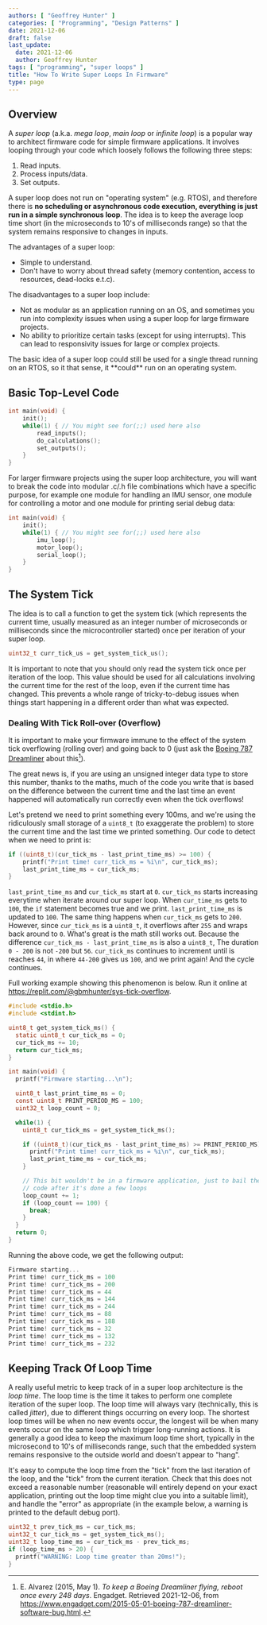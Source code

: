 ```yaml
---
authors: [ "Geoffrey Hunter" ]
categories: [ "Programming", "Design Patterns" ]
date: 2021-12-06
draft: false
last_update:
  date: 2021-12-06
  author: Geoffrey Hunter
tags: [ "programming", "super loops" ]
title: "How To Write Super Loops In Firmware"
type: page
---
```



## Overview

A _super loop_ (a.k.a. _mega loop_, _main loop_ or _infinite loop_) is a popular way to architect firmware code for simple firmware applications. It involves looping through your code which loosely follows the following three steps:

1. Read inputs.
1. Process inputs/data.
1. Set outputs.

A super loop does not run on "operating system" (e.g. RTOS), and therefore there is **no scheduling or asynchronous code execution, everything is just run in a simple synchronous loop**. The idea is to keep the average loop time short (in the microseconds to 10's of milliseconds range) so that the system remains responsive to changes in inputs.

The advantages of a super loop:

* Simple to understand.
* Don't have to worry about thread safety (memory contention, access to resources, dead-locks e.t.c).

The disadvantages to a super loop include:

* Not as modular as an application running on an OS, and sometimes you run into complexity issues when using a super loop for large firmware projects.
* No ability to prioritize certain tasks (except for using interrupts). This can lead to responsivity issues for large or complex projects.

<Aside type="tip">
The basic idea of a super loop could still be used for a single thread running on an RTOS, so it that sense, it **could** run on an operating system.  
</Aside>

## Basic Top-Level Code

```c
int main(void) {
    init();
    while(1) { // You might see for(;;) used here also
        read_inputs();
        do_calculations();
        set_outputs();
    }
}
```

For larger firmware projects using the super loop architecture, you will want to break the code into modular .c/.h file combinations which have a specific purpose, for example one module for handling an IMU sensor, one module for controlling a motor and one module for printing serial debug data:

```c
int main(void) {
    init();
    while(1) { // You might see for(;;) used here also
        imu_loop();
        motor_loop();
        serial_loop();
    }
}
```

## The System Tick

The idea is to call a function to get the system tick (which represents the current time, usually measured as an integer number of microseconds or milliseconds since the microcontroller started) once per iteration of your super loop.

```c
uint32_t curr_tick_us = get_system_tick_us();
```

It is important to note that you should only read the system tick once per iteration of the loop. This value should be used for all calculations involving the current time for the rest of the loop, even if the current time has changed. This prevents a whole range of tricky-to-debug issues when things start happening in a different order than what was expected.

### Dealing With Tick Roll-over (Overflow)

It is important to make your firmware immune to the effect of the system tick overflowing (rolling over) and going back to 0 (just ask the [Boeing 787 Dreamliner](https://www.engadget.com/2015-05-01-boeing-787-dreamliner-software-bug.html) about this[^bib-engadget-787-overflow]).

The great news is, if you are using an unsigned integer data type to store this number, thanks to the maths, much of the code you write that is based on the difference between the current time and the last time an event happened will automatically run correctly even when the tick overflows!

Let's pretend we need to print something every 100ms, and we're using the ridiculously small storage of a `uint8_t` (to exaggerate the problem) to store the current time and the last time we printed something. Our code to detect when we need to print is:

```c
if ((uint8_t)(cur_tick_ms - last_print_time_ms) >= 100) {
    printf("Print time! curr_tick_ms = %i\n", cur_tick_ms);
    last_print_time_ms = cur_tick_ms;
}
```

`last_print_time_ms` and `cur_tick_ms` start at `0`. `cur_tick_ms` starts increasing everytime when iterate around our super loop. When `cur_time_ms` gets to `100`, the `if` statement becomes true and we print. `last_print_time_ms` is updated to `100`. The same thing happens when `cur_tick_ms` gets to `200`. However, since `cur_tick_ms` is a `uint8_t`, it overflows after `255` and wraps back around to `0`. What's great is the math still works out. Because the difference `cur_tick_ms - last_print_time_ms` is also a `uint8_t`, The duration `0 - 200` is not `-200` but `56`. `cur_tick_ms` continues to increment until is reaches `44`, in where `44-200` gives us `100`, and we print again! And the cycle continues.

Full working example showing this phenomenon is below. Run it online at https://replit.com/@gbmhunter/sys-tick-overflow.

```c
#include <stdio.h>
#include <stdint.h>

uint8_t get_system_tick_ms() {
  static uint8_t cur_tick_ms = 0;
  cur_tick_ms += 10;
  return cur_tick_ms;
}

int main(void) {
  printf("Firmware starting...\n");

  uint8_t last_print_time_ms = 0;
  const uint8_t PRINT_PERIOD_MS = 100;
  uint32_t loop_count = 0;

  while(1) {
    uint8_t cur_tick_ms = get_system_tick_ms();

    if ((uint8_t)(cur_tick_ms - last_print_time_ms) >= PRINT_PERIOD_MS) {
      printf("Print time! curr_tick_ms = %i\n", cur_tick_ms);
      last_print_time_ms = cur_tick_ms;
    }

    // This bit wouldn't be in a firmware application, just to bail the example
    // code after it's done a few loops
    loop_count += 1;
    if (loop_count == 100) {
      break;
    }
  }
  return 0;
}
```

Running the above code, we get the following output:

```c
Firmware starting...
Print time! curr_tick_ms = 100
Print time! curr_tick_ms = 200
Print time! curr_tick_ms = 44
Print time! curr_tick_ms = 144
Print time! curr_tick_ms = 244
Print time! curr_tick_ms = 88
Print time! curr_tick_ms = 188
Print time! curr_tick_ms = 32
Print time! curr_tick_ms = 132
Print time! curr_tick_ms = 232
```

## Keeping Track Of Loop Time

A really useful metric to keep track of in a super loop architecture is the _loop time_. The loop time is the time it takes to perform one complete iteration of the super loop. The loop time will always vary (technically, this is called _jitter_), due to different things occurring on every loop. The shortest loop times will be when no new events occur, the longest will be when many events occur on the same loop which trigger long-running actions. It is generally a good idea to keep the maximum loop time short, typically in the microsecond to 10's of milliseconds range, such that the embedded system remains responsive to the outside world and doesn't appear to "hang".

It's easy to compute the loop time from the "tick" from the last iteration of the loop, and the "tick" from the current iteration. Check that this does not exceed a reasonable number (reasonable will entirely depend on your exact application, printing out the loop time might clue you into a suitable limit), and handle the "error" as appropriate (in the example below, a warning is printed to the default debug port).

```c
uint32_t prev_tick_ms = cur_tick_ms;
uint32_t cur_tick_ms = get_system_tick_ms();
uint32_t loop_time_ms = cur_tick_ms - prev_tick_ms;
if (loop_time_ms > 20) {
  printf("WARNING: Loop time greater than 20ms!");
}
```

[^bib-engadget-787-overflow]:  E. Alvarez (2015, May 1). _To keep a Boeing Dreamliner flying, reboot once every 248 days_. Engadget. Retrieved 2021-12-06, from https://www.engadget.com/2015-05-01-boeing-787-dreamliner-software-bug.html.
